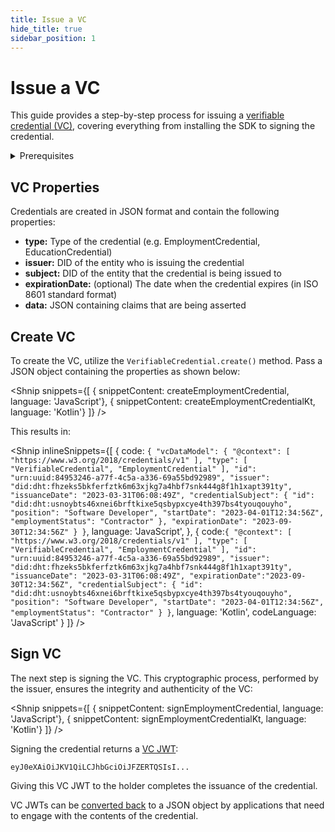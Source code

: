 ```yaml
---
title: Issue a VC
hide_title: true
sidebar_position: 1
---
```





<LanguageSwitcher languages="JavaScript, Kotlin" />

# Issue a VC

This guide provides a step-by-step process for issuing a [verifiable credential (VC)](/docs/web5/learn/verifiable-credentials), covering everything from installing the SDK to signing the credential.

<details>
<summary>Prerequisites</summary>

**Install Packages**

<Shnip
   snippets={[
    { snippetContent: vcSdkInstallJs, language: 'JavaScript', codeLanguage: 'bash'},
    {
      language: 'Kotlin',
      nestedSnippets:{
          'Gradle': {
            "snippet": vcSdkInstallGradle,
            "language": 'kotlin'
          },
          'Maven': {
            "snippet": vcSdkInstallPom,
            "language": 'xml'
          }
        }
    }
    ]}
/>

**Install Classes**

<Shnip
  inlineSnippets={[
    {
      code: `
      `,
      language: 'JavaScript',
    },
    {
      code: `
      `,
      language: 'Kotlin',
    }
  ]}
/>

**Obtain DIDs**

VCs are issued to and from subjects of [Decentralized Identifiers (DID)](/docs/web5/learn/decentralized-identifiers).

- If you don't already have one, you can [create a DID](/docs/web5/build/decentralized-identifiers/how-to-create-did).
- Also, you'll need the DID of the entity you'll like to issue the VC to.

</details>

## VC Properties

Credentials are created in JSON format and contain the following properties:

- **type:** Type of the credential (e.g. EmploymentCredential, EducationCredential)
- **issuer:** DID of the entity who is issuing the credential
- **subject:** DID of the entity that the credential is being issued to
- **expirationDate:** (optional) The date when the credential expires (in ISO 8601 standard format)
- **data:** JSON containing claims that are being asserted

## Create VC

To create the VC, utilize the `VerifiableCredential.create()` method. Pass a JSON object containing the properties as shown below:

<Shnip
   snippets={[
    { snippetContent: createEmploymentCredential, language: 'JavaScript'},
    { snippetContent: createEmploymentCredentialKt, language: 'Kotlin'}
    ]}
/>

This results in:

<Shnip
  inlineSnippets={[
    {
      code: `
{
  "vcDataModel": {
    "@context": [
      "https://www.w3.org/2018/credentials/v1"
    ],
    "type": [
      "VerifiableCredential",
      "EmploymentCredential"
    ],
    "id": "urn:uuid:84953246-a77f-4c5a-a336-69a55bd92989",
    "issuer": "did:dht:fhzeks5bkferfztk6m63xjkg7a4hbf7snk444g8f1h1xapt391ty",
    "issuanceDate": "2023-03-31T06:08:49Z",
    "credentialSubject": {
      "id": "did:dht:usnoybts46xnei6brftkixe5qsbypxcye4th397bs4tyouqouyho",
      "position": "Software Developer",
      "startDate": "2023-04-01T12:34:56Z",
      "employmentStatus": "Contractor"
    },
    "expirationDate": "2023-09-30T12:34:56Z"
  }
}
      `,
      language: 'JavaScript',
    },
    {
      code:`
{
  "@context": [
    "https://www.w3.org/2018/credentials/v1"
  ],
  "type": [
    "VerifiableCredential",
    "EmploymentCredential"
  ],
  "id": "urn:uuid:84953246-a77f-4c5a-a336-69a55bd92989",
  "issuer": "did:dht:fhzeks5bkferfztk6m63xjkg7a4hbf7snk444g8f1h1xapt391ty",
  "issuanceDate": "2023-03-31T06:08:49Z",
  "expirationDate":"2023-09-30T12:34:56Z",
  "credentialSubject": {
    "id": "did:dht:usnoybts46xnei6brftkixe5qsbypxcye4th397bs4tyouqouyho",
    "position": "Software Developer",
    "startDate": "2023-04-01T12:34:56Z",
    "employmentStatus": "Contractor"
  }
}
      `,
      language: 'Kotlin', 
      codeLanguage: 'JavaScript'
    }
  ]}
/>

## Sign VC

The next step is signing the VC. This cryptographic process, performed by the issuer, ensures the integrity and authenticity of the VC:

<Shnip
   snippets={[
    { snippetContent: signEmploymentCredential, language: 'JavaScript'},
    { snippetContent: signEmploymentCredentialKt, language: 'Kotlin'}
    ]}
/>

Signing the credential returns a [VC JWT](/docs/web5/build/verifiable-credentials/jwt-to-vc#what-is-a-jwt):

```
eyJ0eXAiOiJKV1QiLCJhbGciOiJFZERTQSIsI...
```

Giving this VC JWT to the holder completes the issuance of the credential.

VC JWTs can be [converted back](/docs/web5/build/verifiable-credentials/jwt-to-vc#decoding-jwt) to a JSON object by applications that need to engage with the contents of the credential.